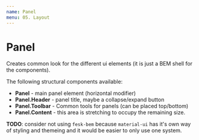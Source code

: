 ```yaml
---
name: Panel
menu: 05. Layout
---
```


# Panel

Creates common look for the different ui elements (it is just a BEM shell for the components).

The following structural components available:

- **Panel** - main panel element (horizontal modifier)
- **Panel.Header** - panel title, maybe a collapse/expand button 
- **Panel.Toolbar** - Common tools for panels (can be placed top/bottom)
- **Panel.Content** - this area is stretching to occupy the remaining size.

**TODO**: consider not using `fesk-bem` because `material-ui` has it's own way of 
styling and themeing and it would be easier to only use one system.
